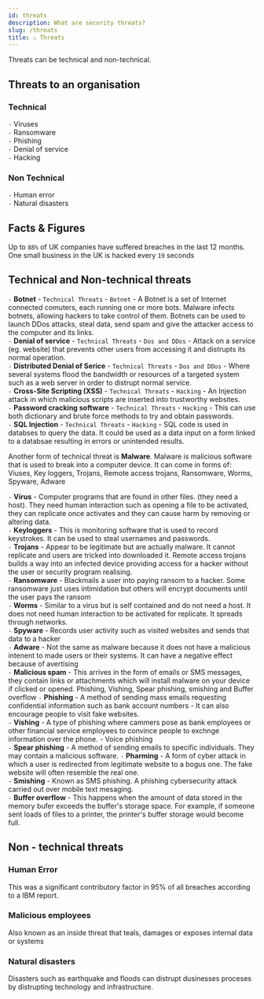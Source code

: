 ```yaml
---
id: threats
description: What are security threats?
slug: /threats
title: ⚠️ Threats
---
```


<p className="grey"> Threats can be technical and non-technical.</p>

## Threats to an organisation

### Technical
` - ` Viruses <br />
` - ` Ransomware <br />
` - ` Phishing <br />
` - ` Denial of service <br />
` - ` Hacking 

### Non Technical
` - ` Human error <br />
` - ` Natural disasters <br />

## Facts & Figures
Up to `88%` of UK companies have suffered breaches in the last 12 months.  <br />
One small business in the UK is hacked every `19` seconds

## Technical and Non-technical threats
` - ` **Botnet** - <code className="greennumbercode">Technical Threats</code> - <code className="pinknumbercode">Botnet</code> - A Botnet is a set of Internet connected comuters, each running one or more bots. Malware infects botnets, allowing hackers to take control of them. Botnets can be used to launch DDos attacks, steal data, send spam and give the attacker access to the computer and its links. <br />
` - ` **Denial of service** - <code className="greennumbercode">Technical Threats</code> - <code className="pinknumbercode">Dos and DDos</code> -  Attack on a service (eg. website) that prevents other users from accessing it and distrupts its normal operation. <br />
` - ` **Distributed Denial of Serice** - <code className="greennumbercode">Technical Threats</code> - <code className="pinknumbercode">Dos and DDos</code> -  Where several systems flood the bandwidth or resources of a targeted system such as a web server in order to distrupt normal service. <br />
` - ` **Cross-Site Scripting (XSS)** - <code className="greennumbercode">Technical Threats</code> - <code className="pinknumbercode">Hacking</code> - An Injection attack in which malicious scripts are inserted into trustworthy websites. <br />
` - ` **Password cracking software** - <code className="greennumbercode">Technical Threats</code> - <code className="pinknumbercode">Hacking</code> - This can use both dictionary and brute force methods to try and obtain passwords. <br />
` - ` **SQL Injection** - <code className="greennumbercode">Technical Threats</code> - <code className="pinknumbercode">Hacking</code> - SQL code is used in databses to query the data. It could be used as a data input on a form linked to a databsae resulting in errors or unintended results. <br />

Another form of technical threat is **Malware**. Malware is malicious software that is used to break into a computer device. It can come in forms of: Viuses, Key loggers, Trojans, Remote access trojans, Ransomware, Worms, Spyware, Adware <br />


` - ` **Virus** - Computer programs that are found in other files. (they need a host). They need human interaction such as opening a file to be activated, they can replicate once activates and they can cause harm by removing or altering data. <br />
` - ` **Keyloggers** - This is monitoring software that is used to record keystrokes. It can be used to steal usernames and passwords. <br />
` - ` **Trojans** - Appear to be legitimate but are actually malware. It cannot replicate and users are tricked into downloaded it. Remote access trojans builds a way into an infected device providing access for a hacker without the user or security program realising. <br />
` - ` **Ransomware** - Blackmails a user into paying ransom to a hacker. Some ransomware just uses intimidation but others will encrypt documents until the user pays the ransom <br />
` - ` **Worms** - Similar to a virus but is self contained and do not need a host. It does not need human interaction to be activated for replicate. It spreads through networks. <br />
` - ` **Spyware** - Records user activity such as visited websites and sends that data to a hacker <br />
` - ` **Adware** - Not the same as malware because it does not have a malicious intenent to made users or their systems. It can have a negative effect because of avertising <br />
` - ` **Malicious spam** - This arrives in the form of emails or SMS messages, they contain links or attachments which will install malware on your device if clicked or opened. Phishing, Vishing, Spear phishing, smishing and Buffer overflow
` - ` **Phishing** - A method of sending mass emails requesting confidential information such as bank account numbers - It can also encourage people to visit fake websites. <br />
` - ` **Vishing** - A type of phishing where cammers pose as bank employees or other financial service employees to convince people to exchnge information over the phone. - Voice phishing <br />
` - ` **Spear phishing** - A method of sending emails to specific individuals. They may contain a malicious software. 
` - ` **Pharming** - A form of cyber attack in which a user is redirected from  legitimate website to a bogus one. The fake website will often resemble the real one. <br />
` - ` **Smishing** - Known as SMS phishing. A phishing cybersecurity attack carried out over mobile text mesaging. <br />
` - ` **Buffer overflow** - This happens when the amount of data stored in the memory bufer exceeds the buffer's storage space. For example, if someone sent loads of files to a printer, the printer's buffer storage would become full. 

## Non - technical threats

### Human Error
This was a significant contributory factor in 95% of all breaches according to a IBM report. 

### Malicious employees
Also known as an inside threat that teals, damages or exposes internal data or systems

### Natural disasters
Disasters such as earthquake and floods can distrupt dusinesses proceses by distrupting technology and infrastructure. 